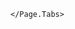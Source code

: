 

<Unstyled>
	<Page.Tabs
		title="Notification"
		subtitle="Notifications promptly update users about the status of an action or system, ensuring they stay informed without interruption. Positioned strategically, these alerts provide essential information while maintaining a seamless user experience."
    	status="draft"
    >
    		<div id="usage" label="Usage">
    			<TabUsage />
    		</div>
    		<div id="code" label="Code">
    			<TabCode />
    		</div>
    		<div id="examples" label="Examples">
    			<TabExamples />
    		</div>

    </Page.Tabs>

</Unstyled>
